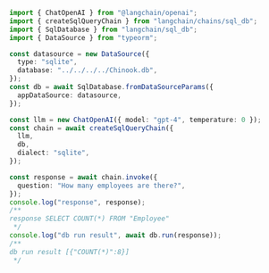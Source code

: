 ```typescript
import { ChatOpenAI } from "@langchain/openai";
import { createSqlQueryChain } from "langchain/chains/sql_db";
import { SqlDatabase } from "langchain/sql_db";
import { DataSource } from "typeorm";

const datasource = new DataSource({
  type: "sqlite",
  database: "../../../../Chinook.db",
});
const db = await SqlDatabase.fromDataSourceParams({
  appDataSource: datasource,
});

const llm = new ChatOpenAI({ model: "gpt-4", temperature: 0 });
const chain = await createSqlQueryChain({
  llm,
  db,
  dialect: "sqlite",
});

const response = await chain.invoke({
  question: "How many employees are there?",
});
console.log("response", response);
/**
response SELECT COUNT(*) FROM "Employee"
 */
console.log("db run result", await db.run(response));
/**
db run result [{"COUNT(*)":8}]
 */
```
